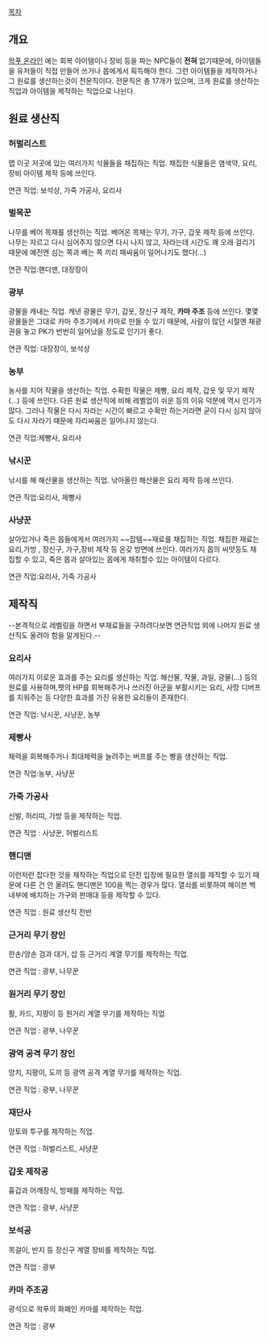 [[목차]]
== 개요 ==
[[왁푸 온라인]] 에는 회복 아이템이나 장비 등을 파는 NPC들이 '''전혀''' 없기때문에, 아이템들을 유저들이 직접 만들어 쓰거나 몹에게서 획득해야 한다. 그런 아이템들을 제작하거나 그 원료를 생산하는것이 전문직이다.
전문직은 총 17개가 있으며, 크게 원료를 생산하는 직업과 아이템을 제작하는 직업으로 나뉜다.

== 원료 생산직 ==
=== 허벌리스트 ===
맵 이곳 저곳에 있는 여러가지 식물들을 채집하는 직업. 채집한 식물들은 염색약, 요리, 장비 아이템 제작 등에 쓰인다.

연관 직업: 보석상, 가죽 가공사, 요리사
=== 벌목꾼 ===
나무를 베어 목재를 생산하는 직업. 베어온 목재는 무기, 가구, 갑옷 제작 등에 쓰인다.
나무는 자르고 다시 심어주지 않으면 다시 나지 않고, 자라는데 시간도 꽤 오래 걸리기 때문에 예전엔 심는 쪽과 베는 쪽 끼리 패싸움이 일어나기도 했다(...)

연관 직업:핸디맨, 대장장이
=== 광부 ===
광물을 캐내는 직업. 캐낸 광물은 무기, 갑옷, 장신구 제작, '''카마 주조''' 등에 쓰인다. 몇몇 광물들은 그대로 카마 주조기에서 카마로 만들 수 있기 때문에, 사람이 많던 시절엔 채광권을 놓고 PK가 번번히 일어났을 정도로 인기가 좋다.

연관 직업: 대장장이, 보석상
=== 농부 ===
농사를 지어 작물을 생산하는 직업. 수확한 작물은 제빵, 요리 제작, 갑옷 및 무기 제작(...) 등에 쓰인다. 다른 원료 생산직에 비해 레벨업이 쉬운 등의 이유 덕분에 역시 인기가 많다. 그러나 작물은 다시 자라는 시간이 빠르고 수확만 하는거라면 굳이 다시 심지 않아도 다시 자라기 때문에 자리싸움은 일어나지 않는다.

연관 직업:제빵사, 요리사
=== 낚시꾼 ===
낚시를 해 해산물을 생산하는 직업. 낚아올린 해산물은 요리 제작 등에 쓰인다.

연관 직업:요리사, 제빵사
=== 사냥꾼 ===
살아있거나 죽은 몹들에게서 여러가지 ~~잡템~~재료를 채집하는 직업. 채집한 재료는 요리,가방 , 장신구, 가구,장비 제작 등 온갖 방면에 쓰인다. 여러가지 몹의 씨앗등도 채집할 수 있고, 죽은 몹과 살아있는 몹에게 채취할수 있는 아이템이 다르다.

연관 직업:요리사, 가죽 가공사
== 제작직 ==
--본격적으로 레벨링을 하면서 부재료들을 구하려다보면 연관직업 외에 나머지 원료 생산직도 올려야 함을 알게된다.--
=== 요리사 ===
여러가지 이로운 효과를 주는 요리를 생산하는 직업. 해산물, 작물, 과일, 광물(...) 등의 원료를 사용하며,펫의 HP를 회복해주거나 쓰러진 아군을 부활시키는 요리, 사망 디버프를 지워주는 등 다양한 효과를 가진 유용한 요리들이 존재한다.

연관 직업: 낚시꾼, 사냥꾼, 농부
=== 제빵사 ===
체력을 회복해주거나 최대체력을 늘려주는 버프를 주는 빵을 생산하는 직업.

연관 직업:농부, 사냥꾼
=== 가죽 가공사 ===
신발, 허리띠, 가방 등을 제작하는 직업.

연관 직업 : 사냥꾼, 허벌리스트
=== 핸디맨 ===
이런저런 잡다한 것을 제작하는 직업으로 던전 입장에 필요한 열쇠를 제작할 수 있기 때문에 다른 건 안 올려도 핸디맨은 100을 찍는 경우가 많다. 열쇠를 비롯하여 헤이븐 백 내부에 배치하는 가구와 판매대 등을 제작할 수 있다.

연관 직업 : 원료 생산직 전반
=== 근거리 무기 장인 ===
한손/양손 검과 대거, 삽 등 근거리 계열 무기를 제작하는 직업.

연관 직업 : 광부, 나무꾼
=== 원거리 무기 장인 ===
활, 카드, 지팡이 등 원거리 계열 무기를 제작하는 직업

연관 직업 : 광부, 나무꾼
=== 광역 공격 무기 장인 ===
망치, 지팡이, 도끼 등 광역 공격 계열 무기를 제작하는 직업.

연관 직업 : 광부, 나무꾼
=== 재단사 ===
망토와 투구를 제작하는 직업.

연관 직업 : 허벌리스트, 사냥꾼
=== 갑옷 제작공 ===
흉갑과 어깨장식, 방패를 제작하는 직업.

연관 직업 : 광부, 사냥꾼
=== 보석공 ===
목걸이, 반지 등 장신구 계열 장비를 제작하는 직업.

연관 직업 : 광부
=== 카마 주조공 ===
광석으로 왁푸의 화폐인 카마를 제작하는 직업.

연관 직업 : 광부
